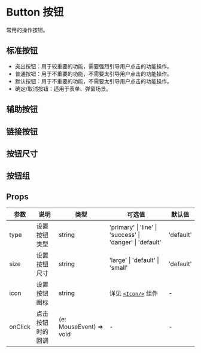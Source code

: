 # Button 按钮

常用的操作按钮。

## 标准按钮

- 突出按钮：用于较重要的功能，需要强烈引导用户点击的功能操作。
- 普通按钮：用于不重要的功能，不需要太引导用户点击的功能操作。
- 默认按钮：用于不重要的功能，不需要太引导用户点击的功能操作。
- 确定/取消按钮：适用于表单、弹窗场景。


<DemoStandard />

## 辅助按钮


<DemoAux />

## 链接按钮


<DemoLink />

## 按钮尺寸


<DemoSize />

## 按钮组


<DemoGroup />

## Props

| 参数    | 说明             | 类型                    | 可选值                                                    | 默认值    |
| ------- | ---------------- | ----------------------- | --------------------------------------------------------- | --------- |
| type    | 设置按钮类型     | string                  | 'primary' \| 'line' \| 'success' \| 'danger' \| 'default' | 'default' |
| size    | 设置按钮尺寸     | string                  | 'large' \| 'default' \| 'small'                           | 'default' |
| icon    | 设置按钮图标     | string                  | 详见 [`<Icon/>`](/hiui/zh-CN/docs/icon) 组件 ︎            | -         |
| onClick | 点击按钮时的回调 | (e: MouseEvent) => void | -                                                         | -         |

